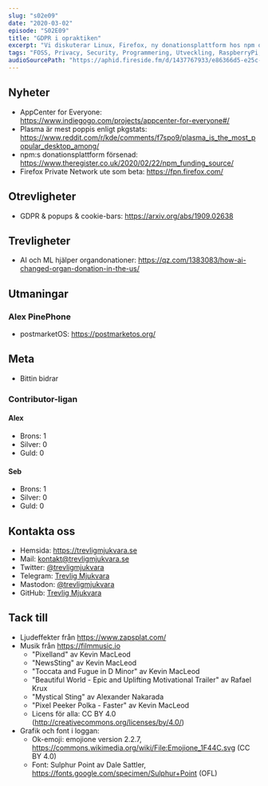 ```yaml
---
slug: "s02e09"
date: "2020-03-02"
episode: "S02E09"
title: "GDPR i opraktiken"
excerpt: "Vi diskuterar Linux, Firefox, ny donationsplattform hos npm och problematiken i praktiken med GDPR på nätet. Vi bjuder också på en trevlighet om organdonationer och AI + ML."
tags: "FOSS, Privacy, Security, Programmering, Utveckling, RaspberryPi, PinePhone, Technology, Linux, Open Source, Manjaro, GDPR, KDE, NPM, Firefox, Cookies, AI, Machine Learning"
audioSourcePath: "https://aphid.fireside.fm/d/1437767933/e86366d5-e25c-4aab-9a13-33b7144ac160/92405f20-d2ac-41e1-8458-74c6d268c1d4.mp3"
---
```


## Nyheter

- AppCenter for Everyone: https://www.indiegogo.com/projects/appcenter-for-everyone#/
- Plasma är mest poppis enligt pkgstats: https://www.reddit.com/r/kde/comments/f7spo9/plasma_is_the_most_popular_desktop_among/
- npm:s donationsplattform försenad: https://www.theregister.co.uk/2020/02/22/npm_funding_source/
- Firefox Private Network ute som beta: https://fpn.firefox.com/

## Otrevligheter

- GDPR & popups & cookie-bars: https://arxiv.org/abs/1909.02638

## Trevligheter

- AI och ML hjälper organdonationer: https://qz.com/1383083/how-ai-changed-organ-donation-in-the-us/

## Utmaningar

### Alex PinePhone

- postmarketOS: https://postmarketos.org/

## Meta

- Bittin bidrar

### Contributor-ligan

#### Alex

- Brons: 1
- Silver: 0
- Guld: 0

#### Seb

- Brons: 1
- Silver: 0
- Guld: 0

## Kontakta oss

- Hemsida: https://trevligmjukvara.se
- Mail: kontakt@trevligmjukvara.se
- Twitter: [@trevligmjukvara](https://twitter.com/trevligmjukvara)
- Telegram: [Trevlig Mjukvara](https://t.me/trevligmjukvara)
- Mastodon: [@trevligmjukvara](https://fikaverse.club/@trevligmjukvara)
- GitHub: [Trevlig Mjukvara](https://github.com/trevligmjukvara)

## Tack till

- Ljudeffekter från https://www.zapsplat.com/
- Musik från https://filmmusic.io
  - "Pixelland" av Kevin MacLeod
  - "NewsSting" av Kevin MacLeod
  - "Toccata and Fugue in D Minor" av Kevin MacLeod
  - "Beautiful World - Epic and Uplifting Motivational Trailer" av Rafael Krux
  - "Mystical Sting" av Alexander Nakarada
  - "Pixel Peeker Polka - Faster" av Kevin MacLeod
  - Licens för alla: CC BY 4.0 (http://creativecommons.org/licenses/by/4.0/)
- Grafik och font i loggan:
  - Ok-emoji: emojione version 2.2.7, https://commons.wikimedia.org/wiki/File:Emojione_1F44C.svg (CC BY 4.0)
  - Font: Sulphur Point av Dale Sattler, https://fonts.google.com/specimen/Sulphur+Point (OFL)
